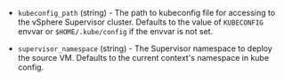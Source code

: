 <!-- Code generated from the comments of the ConnectSupervisorConfig struct in builder/vsphere/supervisor/step_connect_supervisor.go; DO NOT EDIT MANUALLY -->

- `kubeconfig_path` (string) - The path to kubeconfig file for accessing to the vSphere Supervisor cluster. Defaults to the value of `KUBECONFIG` envvar or `$HOME/.kube/config` if the envvar is not set.

- `supervisor_namespace` (string) - The Supervisor namespace to deploy the source VM. Defaults to the current context's namespace in kube config.

<!-- End of code generated from the comments of the ConnectSupervisorConfig struct in builder/vsphere/supervisor/step_connect_supervisor.go; -->
